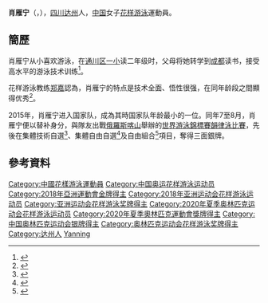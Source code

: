 {{noteTA|G1=Aquatics}}
{{Infobox Swimmer
| swimmername = 肖雁宁
| image = 
| imagesize = 
| caption = 
| fullname =  
| nationality = {{PRC}}
| strokes = 
| club = 
| collegeteam = 
| birth_date = {{birth date and age|1998|2|23}}
| birth_place = {{CHN}}[[四川省|四川省]][[达州市|达州市]]
| height = {{height|m=1.67}}
| weight =
| medaltemplates =
{{MedalCountry | {{CHN}}}}
{{MedalSport | 女子[[花样游泳|花样游泳]]}}
{{MedalCompetition | [[奧林匹克運動會|奧林匹克運動會]]}}
{{MedalSilver | [[2020年夏季奧林匹克運動會|2020年 東京]] | [[2020年夏季奧林匹克運動會團體韻律泳比賽|團體賽]] }}
{{MedalCompetition | [[世界游泳錦標賽|世界游泳錦標賽]]}}
{{MedalGold | [[2017年世界游泳錦標賽|2017年 布達佩斯]] | [[2017年世界游泳錦標賽水上芭蕾比賽－自由組合|自由組合]] }}
{{MedalSilver | [[2015年世界游泳錦標賽|2015年 喀山]] | [[2015年世界游泳錦標賽韻律泳比賽|自由組合]] }}
{{MedalSilver | [[2017年世界游泳錦標賽|2017年 布達佩斯]] | [[2017年世界游泳錦標賽水上芭蕾比賽－集體技術自選|集體技術自選]] }}
{{MedalSilver | [[2017年世界游泳錦標賽|2017年 布達佩斯]] | [[2017年世界游泳錦標賽水上芭蕾比賽－集體自由自選|集體自由自選]] }}
{{MedalSilver | [[2019年世界游泳錦標賽|2019年 光州]] | [[2019年世界游泳錦標賽藝術游泳比賽|集體技術自選]] }}
{{MedalSilver | [[2019年世界游泳錦標賽|2019年 光州]] | [[2019年世界游泳錦標賽藝術游泳比賽|集體自由自選]] }}
{{MedalSilver | [[2019年世界游泳錦標賽|2019年 光州]] | [[2019年世界游泳錦標賽藝術游泳比賽|自由組合]] }}
{{MedalCompetition | [[亞洲運動會|亞洲運動會]]}}
{{MedalGold | [[2018年亞洲運動會|2018年 雅加達]] | [[2018年亞洲運動會花樣游泳比賽|集体项目]] }}
| show-medals    = yes
}}
'''肖雁宁'''（{{lang|en|'''XIAO Yanning'''}}，{{bd|1998年|2月23日|catIdx=X肖}}），[[四川|四川]][[达州|达州]]人，[[中国|中国]]女子[[花样游泳|花样游泳]]運動員。

==簡歷==
肖雁宁从小喜欢游泳，在[[通川区一小|通川区一小]]读二年级时，父母将她转学到[[成都|成都]]读书，接受高水平的游泳技术训练<ref>{{cite news|title=达州17岁女孩肖雁宁有份|url=http://huaxi.media.baidu.com/article/16042926321261019636|agency=华西都市报|date=2015-08-05}}</ref>。

花样游泳教练[[郑嘉|郑嘉]]認為，肖雁宁的特点是技术全面、悟性很强，在同年龄段之間顯得优秀<ref name="双喜">{{cite news|title=郑嘉透露四川花游双喜临门 文婷姐妹要复出|url=http://sc.sina.com.cn/news/m/2015-07-20/detail-ifxfaswm0911221.shtml|agency=华西都市报|date=2015-07-20}}</ref>。

2015年，肖雁宁进入国家队，成為其時国家队年龄最小的一位。同年7至8月，肖雁宁便以替补身分，與隊友出戰[[俄羅斯|俄羅斯]][[喀山|喀山]]舉辦的[[2015年世界游泳錦標賽韻律泳比賽|世界游泳錦標賽]][[2015年世界游泳錦標賽韻律泳比賽|韻律泳比賽]]，先後在集體技術自選<ref>{{cite news|title=世锦赛花游集体技术中国摘银 俄罗斯成功卫冕|url=http://sports.163.com/15/0728/07/AVJGC3S200051CAQ.html#p=AVJI7JDN3SLH0005|agency=网易体育|date=2015-07-28|accessdate=2015-08-09|archive-date=2016-09-27|archive-url=https://web.archive.org/web/20160927190046/http://sports.163.com/15/0728/07/AVJGC3S200051CAQ.html#p=AVJI7JDN3SLH0005|dead-url=no}}</ref>、集體自由自選<ref>{{cite news|title=世锦赛花游集体自由自选中国再添银 俄夺冠日本季军|url=http://sports.sina.com.cn/o/y/2015-08-01/00027666937.shtml|agency=新浪体育|date=2015-08-01|accessdate=2015-08-09|archive-date=2015-08-04|archive-url=https://web.archive.org/web/20150804052448/http://sports.sina.com.cn/o/y/2015-08-01/00027666937.shtml|dead-url=no}}</ref>及自由組合<ref>{{cite news|title=世锦赛-花游集体中国队再拿一枚银牌 俄罗斯获冠军|url=http://sports.ifeng.com/a/20150802/44325098_0.shtml|agency=凤凰体育|date=2015-08-02|accessdate=2015-08-09|archive-date=2019-02-18|archive-url=https://web.archive.org/web/20190218184804/http://sports.ifeng.com/a/20150802/44325098_0.shtml|dead-url=no}}</ref>項目，奪得三面銀牌。

==參考資料==
{{Reflist}}

{{DEFAULTSORT:XIAO Yanning}}
[[Category:中國花樣游泳運動員|Category:中國花樣游泳運動員]]
[[Category:中国奥运花样游泳运动员|Category:中国奥运花样游泳运动员]]
[[Category:2018年亞洲運動會金牌得主|Category:2018年亞洲運動會金牌得主]]
[[Category:2018年亚洲运动会花样游泳运动员|Category:2018年亚洲运动会花样游泳运动员]]
[[Category:亚洲运动会花样游泳奖牌得主|Category:亚洲运动会花样游泳奖牌得主]]
[[Category:2020年夏季奥林匹克运动会花样游泳运动员|Category:2020年夏季奥林匹克运动会花样游泳运动员]]
[[Category:2020年夏季奧林匹克運動會獎牌得主|Category:2020年夏季奧林匹克運動會獎牌得主]]
[[Category:中国奥林匹克运动会银牌得主|Category:中国奥林匹克运动会银牌得主]]
[[Category:奥林匹克运动会花样游泳奖牌得主|Category:奥林匹克运动会花样游泳奖牌得主]]
[[Category:达州人|Category:达州人]]
[[Category:肖姓|Yanning]]